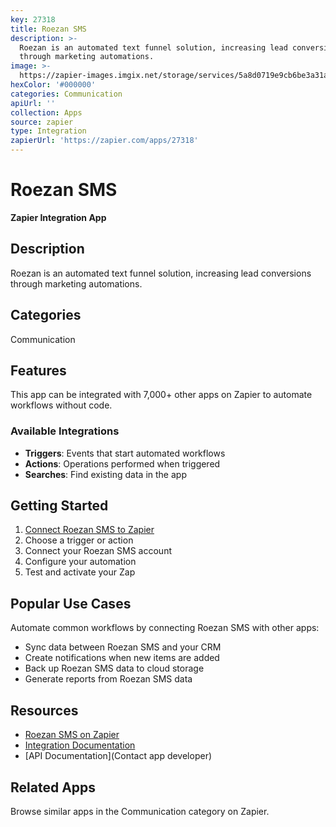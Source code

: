 ```yaml
---
key: 27318
title: Roezan SMS
description: >-
  Roezan is an automated text funnel solution, increasing lead conversions
  through marketing automations.
image: >-
  https://zapier-images.imgix.net/storage/services/5a8d0719e9cb6be3a31a2663190f08f2.png?auto=format%2Ccompress&ixlib=python-3.0.0&q=50
hexColor: '#000000'
categories: Communication
apiUrl: ''
collection: Apps
source: zapier
type: Integration
zapierUrl: 'https://zapier.com/apps/27318'
---
```

# Roezan SMS

**Zapier Integration App**

## Description

Roezan is an automated text funnel solution, increasing lead conversions through marketing automations.

## Categories

Communication

## Features

This app can be integrated with 7,000+ other apps on Zapier to automate workflows without code.

### Available Integrations

- **Triggers**: Events that start automated workflows
- **Actions**: Operations performed when triggered
- **Searches**: Find existing data in the app

## Getting Started

1. [Connect Roezan SMS to Zapier](https://zapier.com/apps/27318)
2. Choose a trigger or action
3. Connect your Roezan SMS account
4. Configure your automation
5. Test and activate your Zap

## Popular Use Cases

Automate common workflows by connecting Roezan SMS with other apps:

- Sync data between Roezan SMS and your CRM
- Create notifications when new items are added
- Back up Roezan SMS data to cloud storage
- Generate reports from Roezan SMS data

## Resources

- [Roezan SMS on Zapier](https://zapier.com/apps/27318)
- [Integration Documentation](https://zapier.com/apps/27318/integrations)
- [API Documentation](Contact app developer)

## Related Apps

Browse similar apps in the Communication category on Zapier.
